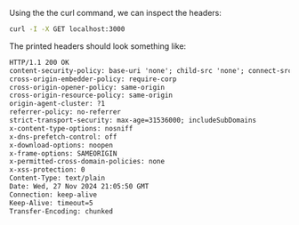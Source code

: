Using the the curl command, we can inspect the headers:

```sh
curl -I -X GET localhost:3000
```

The printed headers should look something like:

```txt
HTTP/1.1 200 OK
content-security-policy: base-uri 'none'; child-src 'none'; connect-src 'self'; default-src 'self'; font-src 'self'; form-action 'self'; frame-ancestors 'none'; frame-src 'none'; img-src 'self' blob: data:; manifest-src 'self'; media-src 'self'; object-src 'none'; script-src 'self'; style-src 'self'; worker-src 'self'; upgrade-insecure-requests;
cross-origin-embedder-policy: require-corp
cross-origin-opener-policy: same-origin
cross-origin-resource-policy: same-origin
origin-agent-cluster: ?1
referrer-policy: no-referrer
strict-transport-security: max-age=31536000; includeSubDomains
x-content-type-options: nosniff
x-dns-prefetch-control: off
x-download-options: noopen
x-frame-options: SAMEORIGIN
x-permitted-cross-domain-policies: none
x-xss-protection: 0
Content-Type: text/plain
Date: Wed, 27 Nov 2024 21:05:50 GMT
Connection: keep-alive
Keep-Alive: timeout=5
Transfer-Encoding: chunked
```
